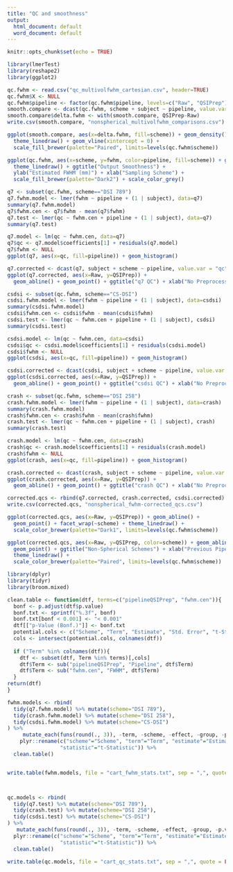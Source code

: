 ```yaml
---
title: "QC and smoothness"
output:
  html_document: default
  word_document: default
---
```


```r
knitr::opts_chunk$set(echo = TRUE)
```

```r
library(lmerTest)
library(reshape2)
library(ggplot2)

qc.fwhm <- read.csv("qc_multivolfwhm_cartesian.csv", header=TRUE)
qc.fwhm$X <- NULL
qc.fwhm$pipeline <- factor(qc.fwhm$pipeline, levels=c("Raw", "QSIPrep"))
smooth.compare <- dcast(qc.fwhm, scheme + subject ~ pipeline, value.var = "fwhm") 
smooth.compare$delta.fwhm <- with(smooth.compare, QSIPrep-Raw)
write.csv(smooth.compare, "nonspherical_multivolfwhm_comparisons.csv")
```


```r
ggplot(smooth.compare, aes(x=delta.fwhm, fill=scheme)) + geom_density() + facet_wrap(~scheme) + 
  theme_linedraw() + geom_vline(xintercept = 0) +
  scale_fill_brewer(palette="Paired", limits=levels(qc.fwhm$scheme)) 

```



```r

ggplot(qc.fwhm, aes(x=scheme, y=fwhm, color=pipeline, fill=scheme)) + geom_boxplot() +
  theme_linedraw() + ggtitle("Output Smoothness") +
  ylab("Estimated FWHM (mm)") + xlab("Sampling Scheme") + 
  scale_fill_brewer(palette="Dark2") + scale_color_grey()

```


```r
q7 <- subset(qc.fwhm, scheme=="DSI 789")
q7.fwhm.model <- lmer(fwhm ~ pipeline + (1 | subject), data=q7)
summary(q7.fwhm.model)
q7$fwhm.cen <- q7$fwhm - mean(q7$fwhm)
q7.test <- lmer(qc ~ fwhm.cen + pipeline + (1 | subject), data=q7)
summary(q7.test)

q7.model <- lm(qc ~ fwhm.cen, data=q7)
q7$qc <- q7.model$coefficients[1] + residuals(q7.model)
q7$fwhm <- NULL
ggplot(q7, aes(x=qc, fill=pipeline)) + geom_histogram()

q7.corrected <- dcast(q7, subject + scheme ~ pipeline, value.var = "qc")
ggplot(q7.corrected, aes(x=Raw, y=QSIPrep)) + 
  geom_abline() + geom_point() + ggtitle("q7 QC") + xlab("No Preprocessing")
```

```r
csdsi <- subset(qc.fwhm, scheme=="CS-DSI")
csdsi.fwhm.model <- lmer(fwhm ~ pipeline + (1 | subject), data=csdsi)
summary(csdsi.fwhm.model)
csdsi$fwhm.cen <- csdsi$fwhm - mean(csdsi$fwhm)
csdsi.test <- lmer(qc ~ fwhm.cen + pipeline + (1 | subject), csdsi)
summary(csdsi.test)

csdsi.model <- lm(qc ~ fwhm.cen, data=csdsi)
csdsi$qc <- csdsi.model$coefficients[1] + residuals(csdsi.model)
csdsi$fwhm <- NULL
ggplot(csdsi, aes(x=qc, fill=pipeline)) + geom_histogram()

csdsi.corrected <- dcast(csdsi, subject + scheme ~ pipeline, value.var = "qc")
ggplot(csdsi.corrected, aes(x=Raw, y=QSIPrep)) + 
  geom_abline() + geom_point() + ggtitle("csdsi QC") + xlab("No Preprocessing")
```

```r
crash <- subset(qc.fwhm, scheme=="DSI 258")
crash.fwhm.model <- lmer(fwhm ~ pipeline + (1 | subject), data=crash)
summary(crash.fwhm.model)
crash$fwhm.cen <- crash$fwhm - mean(crash$fwhm)
crash.test <- lmer(qc ~ fwhm.cen + pipeline + (1 | subject), crash)
summary(crash.test)

crash.model <- lm(qc ~ fwhm.cen, data=crash)
crash$qc <- crash.model$coefficients[1] + residuals(crash.model)
crash$fwhm <- NULL
ggplot(crash, aes(x=qc, fill=pipeline)) + geom_histogram()

crash.corrected <- dcast(crash, subject + scheme ~ pipeline, value.var = "qc")
ggplot(crash.corrected, aes(x=Raw, y=QSIPrep)) + 
  geom_abline() + geom_point() + ggtitle("crash QC") + xlab("No Preprocessing")
```

```r

corrected.qcs <- rbind(q7.corrected, crash.corrected, csdsi.corrected)
write.csv(corrected.qcs, "nonspherical_fwhm-corrected_qcs.csv")

ggplot(corrected.qcs, aes(x=Raw, y=QSIPrep)) + geom_abline() +
  geom_point() + facet_wrap(~scheme) + theme_linedraw() + 
  scale_color_brewer(palette="Dark1", limits=levels(qc.fwhm$scheme))

```

```r

ggplot(corrected.qcs, aes(x=Raw, y=QSIPrep, color=scheme)) + geom_abline() +
  geom_point() + ggtitle("Non-Spherical Schemes") + xlab("Previous Pipeline") + 
  theme_linedraw() + 
  scale_color_brewer(palette="Paired", limits=levels(qc.fwhm$scheme))

```




```r
library(dplyr)
library(tidyr)
library(broom.mixed)

clean.table <- function(dtf, terms=c("pipelineQSIPrep", "fwhm.cen")){
  bonf <- p.adjust(dtf$p.value)
  bonf.txt <- sprintf("%.3f", bonf)
  bonf.txt[bonf < 0.001] <- "< 0.001"
  dtf[["p-Value (Bonf.)"]] <- bonf.txt
  potential.cols <- c("Scheme", "Term", "Estimate", "Std. Error", "t-Statistic", "p-Value (Bonf.)")
  cols <- intersect(potential.cols, colnames(dtf))
  
  if ("Term" %in% colnames(dtf)){
    dtf <- subset(dtf, Term %in% terms)[,cols]
    dtf$Term <- sub("pipelineQSIPrep", "Pipeline", dtf$Term)
    dtf$Term <- sub("fwhm.cen", "FWHM", dtf$Term)
  }
return(dtf)
}

fwhm.models <- rbind(
  tidy(q7.fwhm.model) %>% mutate(scheme="DSI 789"),
  tidy(crash.fwhm.model) %>% mutate(scheme="DSI 258"),
  tidy(csdsi.fwhm.model) %>% mutate(scheme="CS-DSI")
) %>%
     mutate_each(funs(round(., 3)), -term, -scheme, -effect, -group, -p.value) %>%
    plyr::rename(c("scheme"="Scheme", "term"="Term", "estimate"="Estimate", "std.error"="Std. Error",
                 "statistic"="t-Statistic")) %>%
  clean.table()


write.table(fwhm.models, file = "cart_fwhm_stats.txt", sep = ",", quote = FALSE, row.names = F)



qc.models <- rbind(
  tidy(q7.test) %>% mutate(scheme="DSI 789"),
  tidy(crash.test) %>% mutate(scheme="DSI 258"),
  tidy(csdsi.test) %>% mutate(scheme="CS-DSI")
) %>%
   mutate_each(funs(round(., 3)), -term, -scheme, -effect, -group, -p.value) %>%
  plyr::rename(c("scheme"="Scheme", "term"="Term", "estimate"="Estimate", "std.error"="Std. Error",
                 "statistic"="t-Statistic")) %>%
  clean.table()

write.table(qc.models, file = "cart_qc_stats.txt", sep = ",", quote = FALSE, row.names = F)

```
